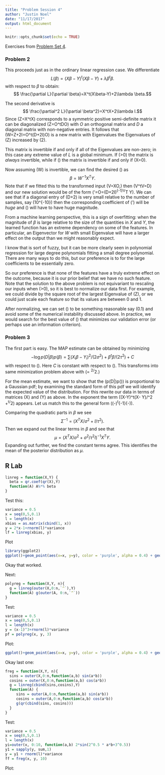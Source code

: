 ```yaml
---
title: "Problem Session 4"
author: "Justin Noel"
date: "11/17/2017"
output: html_document
---
```


```r
knitr::opts_chunk$set(echo = TRUE)
```

Exercises from [Problem Set 4](http://www.nullplug.org/ML-Blog/2017/11/09/problem-set-4/). 

### Problem 2

This proceeds just as in the ordinary linear regression case. We differentiate $$ L(\beta)=(X\beta-Y)^t(X\beta-Y)+\lambda \beta^t\beta. $$ with respect to $\beta$ to obtain:$$ \frac{\partial L}{\partial \beta}=X^t(X\beta-Y)+2\lambda \beta.$$

The second derivative is $$ \frac{\partial^2 L}{\partial \beta^2}=X^tX+2\lambda I.$$ Since \(Z=X^tX\) corresponds to a symmetric positive semi-definite matrix it can be diagonalized \(Z=O^tDO\) with $O$ an orthogonal matrix and $D$ a diagonal matrix with non-negative entries. It follows that \(W=Z+2\lambda I=O^t(D+2\lambda I)O\) is a new matrix with Eigenvalues the Eigenvalues of \(Z\) increased by \(2\lambda\).

This matrix is invertible if and only if all of the Eigenvalues are non-zero; in this case any extreme value of $L$ is a global minimum. If \(\lambda>0\) the matrix is *always* invertible, while if \(\lambda=0\) the matrix is invertible if and only if \(\ker X=0\). 

Now assuming \(W\) is invertible, we can find the desired \(\beta\) as $$\beta = W^{-1}X^T Y.$$ Note that if we fitted this to the transformed input \(V=XO,\) then \(V^tV=D\) and our new solution would be of the form \(\beta'=O\beta=(D+2\lambda I)^{-1}V^T Y\). We can see that if a diagonal entry of \(D+2\lambda\) is very small relative to the number of samples, say \(\sim 10^{-10}\) then the corresponding coefficient of \(\beta'\) will be *huge* and \(\beta\) will have to have huge magnitude. 

From a machine learning perspective, this is a sign of overfitting: when the magnitude of $\beta$ is large relative to the size of the quantities in $X$ and $Y$, the learned function has an extreme dependency on some of the features. In particular, an Eigenvector for $W$ with small Eigenvalue will have a larger effect on the output than we might reasonably expect. 

I know that is sort of fuzzy, but it can be more clearly seen in polynomial regression for large degree polynomials fitting a small degree polynomial. There are many ways to do this, but our preference is to for the large coefficients to be essentially zero. 

So our preference is that none of the features have a truly extreme effect on the outcome, because it is our prior belief that we have no such feature. Note that the solution to the above problem is not equivariant to rescaling our inputs when \(\lambda>0\), so it is best to normalize our data first. For example, we could divide by the square root of the largest Eigenvalue of \(Z\), or we could just scale each feature so that its values are between 0 and 1. 

After normalizing, we can set \(\lambda \) to be something reasonable say \(0.1\) and avoid some of the numerical instability discussed above. In practice, we would search for the best value of \(\lambda\) that minimizes our validation error (or perhaps use an information criterion).

### Problem 3

The first part is easy. The MAP estimate can be obtained by minimizing $$-\log p(D|\beta)p(\beta)=\sum (X_i \beta -Y_i)^2/(2\sigma^2)+\beta^t \beta/(2\tau^2) +C$$ with respect to \(\beta\). Here $C$ is constant with respect to \(\beta\). This transforms into same minimization problem above with \(\lambda = \sigma^2/\tau^2.\)

For the mean estimate, we want to show that the \(p(D|\beta)p(\beta)\) is proportional to a Gaussian pdf; by examining the standard form of this pdf we will identify the expected value of the distribution. 
For this rewrite our data in terms of matrices \(X\) and \(Y\) as above. In the exponent the term \((X\beta-Y)^t(X\beta - Y)/\sigma^2 +\beta^t\beta/\tau^2\) appears. Let us match this to the general form \((\beta -\mu)^t\Sigma^{-1}(\beta-\mu)\). 

Comparing the quadratic parts in $\beta$ we see $$\Sigma^{-1}=(X^TX/\sigma^2+I/\tau^2).$$ Then we expand out the linear terms in $\beta$ and see that $$\mu=(X^TX/\sigma^2+\sigma^2/\tau^2 I)^{-1}X^TY.$$ Expanding out further, we find the constant terms agree. This identifies the mean of the posterior distribution as $\mu$. 

## R Lab
```r
linreg = function(X,Y) {
  beta = qr.coef(qr(X),Y)
  function(A) A%*% beta
}
```

Test this:
```r
variance = 0.5
x = seq(0,5,0.1)
l = length(x)
xbias = as.matrix(cbind(1, x))
y = 2*x-1+rnorm(l)*variance
lf = linreg(xbias, y)
```

Plot
```r
library(ggplot2)
ggplot()+geom_point(aes(x=x, y=y), color = 'purple', alpha = 0.4) + geom_line(aes(x=x, y=lf(xbias)), color = 'blue', size =1) + geom_line(aes(x=x, y=2*x-1), color = 'green', size = 1, alpha = 0.5)
```

Okay that worked.

Next:
```r
polyreg = function(X,Y, n){ 
  g = linreg(outer(X,0:n,`^`),Y) 
  function(A) g(outer(A, 0:n,`^`))
}
```

Test:
```r
variance = 0.5
x = seq(0,5,0.1)
l = length(x)
y = (x-1)^3+rnorm(l)*variance
pf = polyreg(x, y, 3)
```

Plot:
```r
ggplot()+geom_point(aes(x=x, y=y), color = 'purple', alpha = 0.4) + geom_line(aes(x=x, y=pf(x)), color = 'blue', size =1) + geom_line(aes(x=x, y=(x-1)^3), color = 'green', size = 1, alpha = 0.5)
```

Okay last one:
```r
freg = function(X,Y, n){ 
  sins = outer(X,0:n,function(a,b) sin(a*b))
  cosins = outer(X,0:n,function(a,b) cos(a*b))
  g = linreg(cbind(sins,cosins),Y)
  function(A) {
     sins = outer(A,0:n,function(a,b) sin(a*b))
     cosins = outer(A,0:n,function(a,b) cos(a*b))
     g(qr(cbind(sins, cosins)))
  }
}
```

Test:
```r
variance = 0.5
x = seq(0,5,0.1)
l = length(x)
yi=outer(x, 0:10, function(a,b) 2*sin(2^0.5 * a*b+3^0.5)) 
y1 = sapply(y, sum,1) 
y = y1 + rnorm(l)*variance
ff = freg(x, y, 10)
```

Plot:
